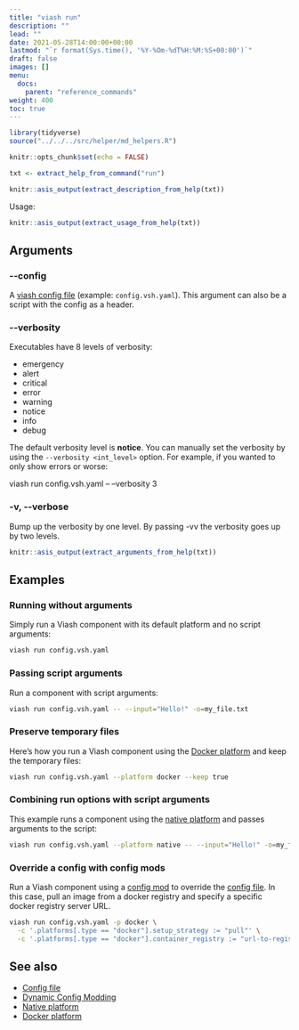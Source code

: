 ```yaml
---
title: "viash run"
description: ""
lead: ""
date: 2021-05-28T14:00:00+00:00
lastmod: "`r format(Sys.time(), '%Y-%Om-%dT%H:%M:%S+00:00')`"
draft: false
images: []
menu:
  docs:
    parent: "reference_commands"
weight: 400
toc: true
---
```

```r
library(tidyverse)
source("../../../src/helper/md_helpers.R")

knitr::opts_chunk$set(echo = FALSE)

txt <- extract_help_from_command("run")
```

```r
knitr::asis_output(extract_description_from_help(txt))
```

Usage: 
```r
knitr::asis_output(extract_usage_from_help(txt))
```

## Arguments 

### \-\-config  
  
A [viash config file](/docs/reference_config/config) (example: `config.vsh.yaml`). This argument can also be a script with the config as a header.

### \-\-verbosity

Executables have 8 levels of verbosity:

- emergency
- alert
- critical
- error
- warning
- notice
- info
- debug

The default verbosity level is **notice**. You can manually set the verbosity by using the `--verbosity <int_level>` option. For example, if you wanted to only show errors or worse:

viash run config.vsh.yaml -- --verbosity 3

### \-v, \-\-verbose

Bump up the verbosity by one level. By passing -vv the verbosity goes up by two levels. 

```r
knitr::asis_output(extract_arguments_from_help(txt))
```

## Examples

### Running without arguments

Simply run a Viash component with its default platform and no script arguments:

```bash
viash run config.vsh.yaml
```

### Passing script arguments

Run a component with script arguments:

```bash
viash run config.vsh.yaml -- --input="Hello!" -o=my_file.txt
```

### Preserve temporary files

Here's how you run a Viash component using the [Docker platform](/docs/reference_config/platform-docker) and keep the temporary files:

```bash
viash run config.vsh.yaml --platform docker --keep true
```

### Combining run options with script arguments

This example runs a component using the [native platform](/docs/reference_config/platform-native) and passes arguments to the script:

```bash
viash run config.vsh.yaml --platform native -- --input="Hello!" -o=my_file.txt
```

### Override a config with config mods

Run a Viash component using a [config mod](/docs/advanced/config_mods) to override the [config file](/docs/reference_config/config).
In this case, pull an image from a docker registry and specify a specific docker registry server URL.

```bash
viash run config.vsh.yaml -p docker \
  -c '.platforms[.type == "docker"].setup_strategy := "pull"' \
  -c '.platforms[.type == "docker"].container_registry := "url-to-registry"'
```

## See also

- [Config file](/docs/reference_config/config)
- [Dynamic Config Modding](/docs/advanced/config_mods)
- [Native platform](/docs/reference_config/platform-native)
- [Docker platform](/docs/reference_config/platform-docker)